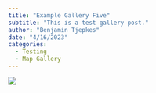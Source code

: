 ```yaml
---
title: "Example Gallery Five"
subtitle: "This is a test gallery post."
author: "Benjamin Tjepkes"
date: "4/16/2023"
categories:
  - Testing
  - Map Gallery
---
```


![](../gallery/img-map-6.jpg)



